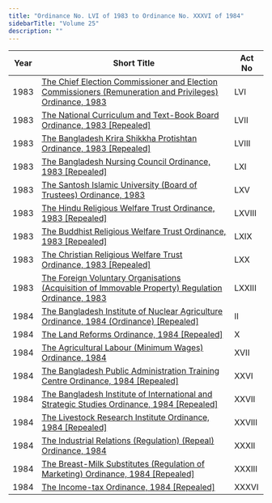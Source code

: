 ```yaml
---
title: "Ordinance No. LVI of 1983 to Ordinance No. XXXVI of 1984"
sidebarTitle: "Volume 25"
description: ""
---
```


| Year | Short Title | Act No |
|------|-------------|--------|
| 1983 | [The Chief Election Commissioner and Election Commissioners (Remuneration and Privileges) Ordinance, 1983](/laws/act-655) | LVI |
| 1983 | [The National Curriculum and Text-Book Board Ordinance, 1983 [Repealed]](/laws/act-656) | LVII |
| 1983 | [The Bangladesh Krira Shikkha Protishtan Ordinance, 1983 [Repealed]](/laws/act-657) | LVIII |
| 1983 | [The Bangladesh Nursing Council Ordinance, 1983 [Repealed]](/laws/act-658) | LXI |
| 1983 | [The Santosh Islamic University (Board of Trustees) Ordinance, 1983](/laws/act-659) | LXV |
| 1983 | [The Hindu Religious Welfare Trust Ordinance, 1983 [Repealed]](/laws/act-660) | LXVIII |
| 1983 | [The Buddhist Religious Welfare Trust Ordinance, 1983 [Repealed]](/laws/act-661) | LXIX |
| 1983 | [The Christian Religious Welfare Trust Ordinance, 1983 [Repealed]](/laws/act-662) | LXX |
| 1983 | [The Foreign Voluntary Organisations (Acquisition of Immovable Property) Regulation Ordinance, 1983](/laws/act-663) | LXXIII |
| 1984 | [The Bangladesh Institute of Nuclear Agriculture Ordinance, 1984 (Ordinance) [Repealed]](/laws/act-664) | II |
| 1984 | [The Land Reforms Ordinance, 1984 [Repealed]](/laws/act-665) | X |
| 1984 | [The Agricultural Labour (Minimum Wages) Ordinance, 1984](/laws/act-666) | XVII |
| 1984 | [The Bangladesh Public Administration Training Centre Ordinance, 1984 [Repealed]](/laws/act-667) | XXVI |
| 1984 | [The Bangladesh Institute of International and Strategic Studies Ordinance, 1984 [Repealed]](/laws/act-668) | XXVII |
| 1984 | [The Livestock Research Institute Ordinance, 1984 [Repealed]](/laws/act-669) | XXVIII |
| 1984 | [The Industrial Relations (Regulation) (Repeal) Ordinance, 1984](/laws/act-670) | XXXII |
| 1984 | [The Breast-Milk Substitutes (Regulation of Marketing) Ordinance, 1984 [Repealed]](/laws/act-671) | XXXIII |
| 1984 | [The Income-tax Ordinance, 1984 [Repealed]](/laws/act-672) | XXXVI |
